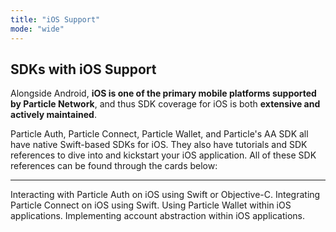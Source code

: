 ```yaml
---
title: "iOS Support"
mode: "wide"
---
```


## SDKs with iOS Support

Alongside Android, **iOS is one of the primary mobile platforms supported by Particle Network**, and thus SDK coverage for iOS is both **extensive and actively maintained**. 

Particle Auth, Particle Connect, Particle Wallet, and Particle's AA SDK all have native Swift-based SDKs for iOS. They also have tutorials and SDK references to dive into and kickstart your iOS application. All of these SDK references can be found through the cards below:

***

<CardGroup cols={2}>
  <Card title="Particle Auth" href="/api-reference/auth/mobile-sdks/ios">
    Interacting with Particle Auth on iOS using Swift or Objective-C.
  </Card>
  <Card title="Particle Connect" href="/api-reference/connect/mobile/ios">
    Integrating Particle Connect on iOS using Swift.
  </Card>
   <Card title="Particle Wallet" href="/api-reference/wallet/mobile/ios">
    Using Particle Wallet within iOS applications.
  </Card>
     <Card title="Account Abstraction" href="/api-reference/aa/sdks/mobile/ios">
    Implementing account abstraction within iOS applications.
  </Card>
</CardGroup>
